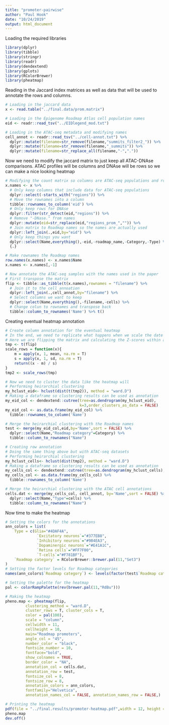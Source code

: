 ```yaml
---
title: "promoter-pairwise"
author: "Paul Hook"
date: "10/24/2019"
output: html_document
---
```


Loading the required libraries
```r
library(dplyr)
library(tibble)
library(stringr)
library(readr)
library(dendextend)
library(gplots)
library(RColorBrewer)
library(pheatmap)
```

Reading in the Jaccard index matrices as well as data that will be used to annotate the rows and columns.
```r
# Loading in the jaccard data
x <- read.table("../final.data/prom.matrix")

# Loading in the Epigenome Roadmap Atlas cell population names
eid <- readr::read_tsv("../EIDlegend_mod.txt")

# Loading in the ATAC-seq metadata and modifying names
cell_annot <- readr::read_tsv("../cell-annot.txt") %>%
  dplyr::mutate(filename=str_remove(filename,"summits_filter2_")) %>%
  dplyr::mutate(filename=str_remove(filename,"_summits")) %>%
  dplyr::mutate(filename=str_replace_all(filename,"-","."))
```

Now we need to modify the jaccard matrix to just keep all ATAC-DNAse comparisons. ATAC profiles will be columns and DNAse will be rows so we can make a nice looking heatmap
```r
# Modifying the count matrix so columns are ATAC-seq populations and rows are DNAse
x.names <- x %>%
  # Only keep columns that include data for ATAC-seq populations
  dplyr::select(-starts_with("regions")) %>%
  # Move the rownames into a column
  tibble::rownames_to_column('eid') %>%
  # Only keep rows for DNAse
  dplyr::filter(str_detect(eid,"regions")) %>%
  # Remove "-DNase." from names
  dplyr::mutate(eid=str_replace(eid,"regions_prom_","")) %>%
  # Join matrix to Roadmap names so the names are actually used
  dplyr::left_join(.,eid,by="eid") %>%
  # Only keep things you want
  dplyr::select(Name,everything(),-eid,-roadmap_name,-Category,-Type) %>%
  {.}

# Make rownames the Roadmap names
row.names(x.names) <- x.names$Name
x.names <- x.names[,-1]

# Now annotate the ATAC-seq samples with the names used in the paper
# First transpose the matrix
flip <- tibble::as_tibble(t(x.names),rownames = "filename") %>%
  # Join it to the cell annoation
  dplyr::left_join(.,cell_annot,by="filename") %>%
  # Select columns we want to keep
  dplyr::select(Name,everything(),-filename,-cells) %>%
  # Change colun to rownames and transpose back
  tibble::column_to_rownames('Name') %>% t()
```

Creating eventual heatmap annotation
```r
# Create column annotation for the eventual heatmap
# In the end, we need to replicate what happens when we scale the date in the headmap
# Here we are flipping the matrix and calculating the Z-scores within an ATAC-seq sample
tmp <- t(flip)
scale_rows = function(x){
    m = apply(x, 1, mean, na.rm = T)
    s = apply(x, 1, sd, na.rm = T)
    return((x - m) / s)
}
tmp2 <- scale_rows(tmp)

# Now we need to cluster the data like the heatmap will
# Performing heirarchial clustering
my_hclust_eid<- hclust(dist(t(tmp2)), method = "ward.D")
# Making a dataframe so clustering results can be used as annotation
my_eid_col <- dendextend::cutree(tree=as.dendrogram(my_hclust_eid),
                                 k=3,order_clusters_as_data = FALSE)
my_eid_col <- as.data.frame(my_eid_col) %>%
  tibble::rownames_to_column('Name')

# Merge the heirarchial clustering with the Roadmap names
test <- merge(my_eid_col,eid,by='Name',sort = FALSE) %>% 
  dplyr::select(Name,"Roadmap category"=Category) %>% 
  tibble::column_to_rownames("Name") 

# Creating row annotation
# Doing the same thing above but with ATAC-seq datasets
# Performing heirarchial clustering
my_hclust_cells<- hclust(dist(tmp2), method = "ward.D")
# Making a dataframe so clustering results can be used as annotation
my_cells_col <- dendextend::cutree(tree=as.dendrogram(my_hclust_cells),k=3, order_clusters_as_data = FALSE)
my_cells_col <- as.data.frame(my_cells_col) %>%
  tibble::rownames_to_column('Name')

# Merge the heirarchial clustering with the ATAC cell annotations
cells.dat <- merge(my_cells_col, cell_annot, by='Name',sort = FALSE) %>% 
  dplyr::select(Name,"Type"=cells) %>% 
  tibble::column_to_rownames("Name")
```

Now time to make the heatmap
```r
# Setting the colors for the annotations
ann_colors = list(
    Type = c(Glia="#4DAF4A",
              `Excitatory neurons`="#377EB8",
              `Inhibitory neurons`="#984EA3",
              `Dopaminergic neurons`="#E41A1C",
              `Retina cells`="#FF7F00",
              `T-cells`="#F781BF"),
    `Roadmap category` = RColorBrewer::brewer.pal(11,"Set3")
)
# Setting the factor levels for Roadmap categories
names(ann_colors$`Roadmap category`) <- levels(factor(test$`Roadmap category`))

# Setting the palette for the heatmap
pal <- colorRampPalette(rev(brewer.pal(11,"RdBu")))

# Making the heatmap
pheno.map <- pheatmap(flip,
         clustering_method = "ward.D",
         cluster_rows = T, cluster_cols = T,
         color = pal(100),
         scale = "column",
         cellwidth = 11,
         cellheight = 10,
         main="Roadmap promoters",
         angle_col = "45",
         number_color = "black",
         fontsize_number = 10,
         fontface="bold",
         show_colnames = TRUE,
         border_color = "NA",
         annotation_col = cells.dat,
         annotation_row = test,
         fontsize_col = 8,
         fontsize_row = 8,
         annotation_colors = ann_colors,
         fontfamily="Helvetica",
         annotation_names_col = FALSE, annotation_names_row = FALSE,)

# Printing the heatmap
pdf(file = "../final.results/promoter-heatmap.pdf",width = 12, height = 20)
pheno.map
dev.off()
```